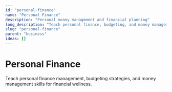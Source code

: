 ```yaml
---
id: "personal-finance"
name: "Personal Finance"
description: "Personal money management and financial planning"
long_description: "Teach personal finance, budgeting, and money management skills"
slug: "personal-finance"
parent: "business"
ideas: []
---
```


# Personal Finance

Teach personal finance management, budgeting strategies, and money management skills for financial wellness.